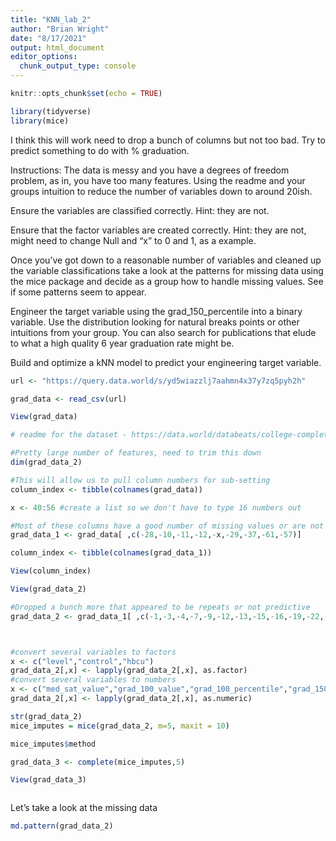 ```yaml
---
title: "KNN_lab_2"
author: "Brian Wright"
date: "8/17/2021"
output: html_document
editor_options: 
  chunk_output_type: console
---
```


```r
knitr::opts_chunk$set(echo = TRUE)
```

```r
library(tidyverse)
library(mice)
```


I think this will work need to drop a bunch of columns but not too bad. Try to predict something to do with % graduation. 

Instructions:
The data is messy and you have a degrees of freedom problem, as in, you have too
many features. Using the readme and your groups intuition to reduce the number of variables down to around 20ish. 

Ensure the variables are classified correctly. Hint: they are not. 

Ensure that the factor variables are created correctly. Hint: they are not, 
might need to change Null and "x" to 0 and 1, as a example.

Once you've got down to a reasonable number of variables and cleaned up the variable classifications take a look at the patterns for missing data using the mice package and decide as a group how to handle missing values. See if some patterns seem to appear. 

Engineer the target variable using the grad_150_percentile into a binary variable. Use the distribution looking for natural breaks points or other intuitions from your group. You can also search for publications that elude to 
what a high quality 6 year graduation rate might be.

Build and optimize a kNN model to predict your engineering target variable. 


```r
url <- "https://query.data.world/s/yd5wiazzlj7aahmn4x37y7zq5pyh2h"

grad_data <- read_csv(url)

View(grad_data)

# readme for the dataset - https://data.world/databeats/college-completion/workspace/file?filename=README.txt

#Pretty large number of features, need to trim this down
dim(grad_data_2)

#This will allow us to pull column numbers for sub-setting  
column_index <- tibble(colnames(grad_data))

x <- 40:56 #create a list so we don't have to type 16 numbers out

#Most of these columns have a good number of missing values or are not useful.  
grad_data_1 <- grad_data[ ,c(-28,-10,-11,-12,-x,-29,-37,-61,-57)]

column_index <- tibble(colnames(grad_data_1))

View(column_index)

View(grad_data_2)

#Dropped a bunch more that appeared to be repeats or not predictive 
grad_data_2 <- grad_data_1[ ,c(-1,-3,-4,-7,-9,-12,-13,-15,-16,-19,-22,-24,-30,-33,-34,-35,-36)]



#convert several variables to factors 
x <- c("level","control","hbcu")
grad_data_2[,x] <- lapply(grad_data_2[,x], as.factor)
#convert several variables to numbers 
x <- c("med_sat_value","grad_100_value","grad_100_percentile","grad_150_value","grad_150_percentile","retain_value","cohort_size")
grad_data_2[,x] <- lapply(grad_data_2[,x], as.numeric)

str(grad_data_2)
mice_imputes = mice(grad_data_2, m=5, maxit = 10)

mice_imputes$method

grad_data_3 <- complete(mice_imputes,5)

View(grad_data_3)



```
Let's take a look at the missing data 

```r
md.pattern(grad_data_2)


```

